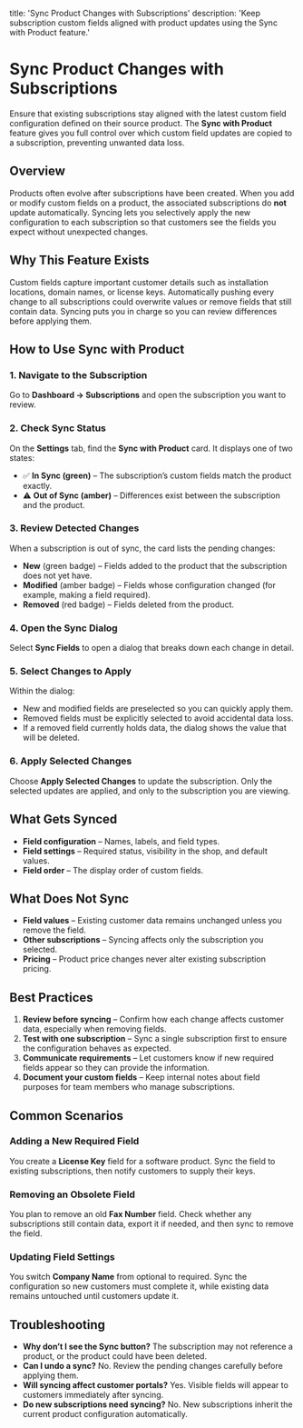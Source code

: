 title: 'Sync Product Changes with Subscriptions'
description: 'Keep subscription custom fields aligned with product updates using the Sync with Product feature.'

# Sync Product Changes with Subscriptions

Ensure that existing subscriptions stay aligned with the latest custom field configuration defined on their source product. The **Sync with Product** feature gives you full control over which custom field updates are copied to a subscription, preventing unwanted data loss.

## Overview

Products often evolve after subscriptions have been created. When you add or modify custom fields on a product, the associated subscriptions do **not** update automatically. Syncing lets you selectively apply the new configuration to each subscription so that customers see the fields you expect without unexpected changes.

## Why This Feature Exists

Custom fields capture important customer details such as installation locations, domain names, or license keys. Automatically pushing every change to all subscriptions could overwrite values or remove fields that still contain data. Syncing puts you in charge so you can review differences before applying them.

## How to Use Sync with Product

### 1. Navigate to the Subscription
Go to **Dashboard → Subscriptions** and open the subscription you want to review.

### 2. Check Sync Status
On the **Settings** tab, find the **Sync with Product** card. It displays one of two states:

- ✅ **In Sync (green)** – The subscription’s custom fields match the product exactly.
- ⚠️ **Out of Sync (amber)** – Differences exist between the subscription and the product.

### 3. Review Detected Changes
When a subscription is out of sync, the card lists the pending changes:

- **New** (green badge) – Fields added to the product that the subscription does not yet have.
- **Modified** (amber badge) – Fields whose configuration changed (for example, making a field required).
- **Removed** (red badge) – Fields deleted from the product.

### 4. Open the Sync Dialog
Select **Sync Fields** to open a dialog that breaks down each change in detail.

### 5. Select Changes to Apply
Within the dialog:

- New and modified fields are preselected so you can quickly apply them.
- Removed fields must be explicitly selected to avoid accidental data loss.
- If a removed field currently holds data, the dialog shows the value that will be deleted.

### 6. Apply Selected Changes
Choose **Apply Selected Changes** to update the subscription. Only the selected updates are applied, and only to the subscription you are viewing.

## What Gets Synced

- **Field configuration** – Names, labels, and field types.
- **Field settings** – Required status, visibility in the shop, and default values.
- **Field order** – The display order of custom fields.

## What Does Not Sync

- **Field values** – Existing customer data remains unchanged unless you remove the field.
- **Other subscriptions** – Syncing affects only the subscription you selected.
- **Pricing** – Product price changes never alter existing subscription pricing.

## Best Practices

1. **Review before syncing** – Confirm how each change affects customer data, especially when removing fields.
2. **Test with one subscription** – Sync a single subscription first to ensure the configuration behaves as expected.
3. **Communicate requirements** – Let customers know if new required fields appear so they can provide the information.
4. **Document your custom fields** – Keep internal notes about field purposes for team members who manage subscriptions.

## Common Scenarios

### Adding a New Required Field
You create a **License Key** field for a software product. Sync the field to existing subscriptions, then notify customers to supply their keys.

### Removing an Obsolete Field
You plan to remove an old **Fax Number** field. Check whether any subscriptions still contain data, export it if needed, and then sync to remove the field.

### Updating Field Settings
You switch **Company Name** from optional to required. Sync the configuration so new customers must complete it, while existing data remains untouched until customers update it.

## Troubleshooting

- **Why don’t I see the Sync button?** The subscription may not reference a product, or the product could have been deleted.
- **Can I undo a sync?** No. Review the pending changes carefully before applying them.
- **Will syncing affect customer portals?** Yes. Visible fields will appear to customers immediately after syncing.
- **Do new subscriptions need syncing?** No. New subscriptions inherit the current product configuration automatically.

